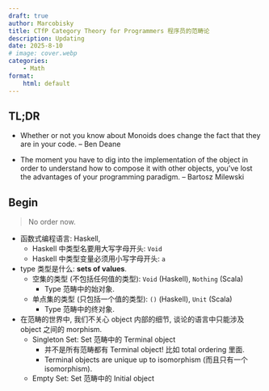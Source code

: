 ```yaml
---
draft: true
author: Marcobisky
title: CTfP Category Theory for Programmers 程序员的范畴论
description: Updating
date: 2025-8-10
# image: cover.webp
categories:
    - Math
format: 
    html: default
---
```



## TL;DR

- Whether or not you know about Monoids does change the fact that they are in your code. -- Ben Deane

- The moment you have to dig into the implementation of the object in order to understand how to compose it with other objects, you've lost the advantages of your programming paradigm. -- Bartosz Milewski

## Begin

> No order now.

- 函数式编程语言: Haskell, 
    - Haskell 中类型名要用大写字母开头: `Void`
    - Haskell 中类型变量必须用小写字母开头: `a`


- type 类型是什么: **sets of values**.
    - 空集的类型 (不包括任何值的类型): `Void` (Haskell), `Nothing` (Scala)
        - Type 范畴中的始对象.
    - 单点集的类型 (只包括一个值的类型): `()` (Haskell), `Unit` (Scala)
        - Type 范畴中的终对象.

- 在范畴的世界中, 我们不关心 object 内部的细节, 谈论的语言中只能涉及 object 之间的 morphism.
    - Singleton Set: Set 范畴中的 Terminal object
        - 并不是所有范畴都有 Terminal object! 比如 total ordering 里面.
        - Terminal objects are unique up to isomorphism (而且只有一个 isomorphism).

    - Empty Set: Set 范畴中的 Initial object